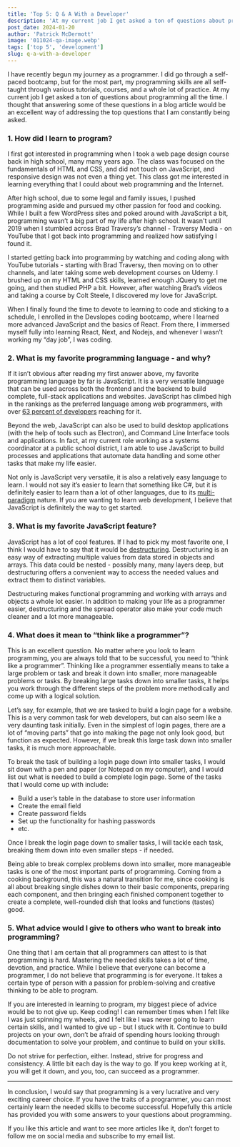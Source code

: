 ```yaml
---
title: 'Top 5: Q & A With a Developer'
description: 'At my current job I get asked a ton of questions about programming all the time. I thought that answering some of these questions in a blog article would be an excellent way of addressing the top questions that I am constantly being asked.'
post_date: 2024-01-20
author: 'Patrick McDermott'
image: '011024-qa-image.webp'
tags: ['top 5', 'development']
slug: q-a-with-a-developer
---
```


I have recently begun my journey as a programmer. I did go through a self-paced bootcamp, but for the most part, my programming skills are all self-taught through various tutorials, courses, and a whole lot of practice. At my current job I get asked a ton of questions about programming all the time. I thought that answering some of these questions in a blog article would be an excellent way of addressing the top questions that I am constantly being asked.

### 1. How did I learn to program?

I first got interested in programming when I took a web page design course back in high school, many many years ago. The class was focused on the fundamentals of HTML and CSS, and did not touch on JavaScript, and responsive design was not even a thing yet. This class got me interested in learning everything that I could about web programming and the Internet.

After high school, due to some legal and family issues, I pushed programming aside and pursued my other passion for food and cooking. While I built a few WordPress sites and poked around with JavaScript a bit, programming wasn’t a big part of my life after high school. It wasn't until 2019 when I stumbled across Brad Traversy’s channel - Traversy Media - on YouTube that I got back into programming and realized how satisfying I found it.

I started getting back into programming by watching and coding along with YouTube tutorials - starting with Brad Traversy, then moving on to other channels, and later taking some web development courses on Udemy. I brushed up on my HTML and CSS skills, learned enough JQuery to get me going, and then studied PHP a bit. However, after watching Brad’s videos and taking a course by Colt Steele, I discovered my love for JavaScript.

When I finally found the time to devote to learning to code and sticking to a schedule, I enrolled in the Devslopes coding bootcamp, where I learned more advanced JavaScript and the basics of React. From there, I immersed myself fully into learning React, Next, and Nodejs, and whenever I wasn’t working my “day job”, I was coding.

### 2. What is my favorite programming language - and why?

If it isn’t obvious after reading my first answer above, my favorite programming language by far is JavaScript. It is a very versatile language that can be used across both the frontend and the backend to build complete, full-stack applications and websites. JavaScript has climbed high in the rankings as the preferred language among web programmers, with over <a href="https://kruschecompany.com/javascript-development-statistics-and-facts/#:~:text=According%20to%20Statista%2C%20the%20usage,%25)%20and%20Python%20(49.28%25)." target="_blank" rel="noreferrer noopener">63 percent of developers</a> reaching for it.

Beyond the web, JavaScript can also be used to build desktop applications (with the help of tools such as Electron), and Command Line Interface tools and applications. In fact, at my current role working as a systems coordinator at a public school district, I am able to use JavaScript to build processes and applications that automate data handling and some other tasks that make my life easier.

Not only is JavaScript very versatile, it is also a relatively easy language to learn. I would not say it’s easier to learn that something like C#, but it is definitely easier to learn than a lot of other languages, due to its <a href="https://subscription.packtpub.com/book/programming/9781838641917/13/ch13lvl1sec03/javascript-paradigms#:~:text=JavaScript%20is%20a%20multi%2Dparadigm,%2C%20imperative%2C%20and%20functional%20programming." target="_blank" rel="noreferrer nofollower"> multi-paradigm</a> nature. If you are wanting to learn web development, I believe that JavaScript is definitely the way to get started.

### 3. What is my favorite JavaScript feature?

JavaScript has a lot of cool features. If I had to pick my most favorite one, I think I would have to say that it would be <a href="https://developer.mozilla.org/en-US/docs/Web/JavaScript/Reference/Operators/Destructuring_assignment" target="_blank" rel="noreferrer noopener">destructuring</a>. Destructuring is an easy way of extracting multiple values from data stored in objects and arrays. This data could be nested - possibly many, many layers deep, but destructuring offers a convenient way to access the needed values and extract them to distinct variables.

Destructuring makes functional programming and working with arrays and objects a whole lot easier. In addition to making your life as a programmer easier, destructuring and the spread operator also make your code much cleaner and a lot more manageable.

### 4. What does it mean to “think like a programmer”?

This is an excellent question. No matter where you look to learn programming, you are always told that to be successful, you need to “think like a programmer”. Thinking like a programmer essentially means to take a large problem or task and break it down into smaller, more manageable problems or tasks. By breaking large tasks down into smaller tasks, it helps you work through the different steps of the problem more methodically and come up with a logical solution.

Let’s say, for example, that we are tasked to build a login page for a website. This is a very common task for web developers, but can also seem like a very daunting task initially. Even in the simplest of login pages, there are a lot of “moving parts” that go into making the page not only look good, but function as expected. However, if we break this large task down into smaller tasks, it is much more approachable.

To break the task of building a login page down into smaller tasks, I would sit down with a pen and paper (or Notepad on my computer), and I would list out what is needed to build a complete login page. Some of the tasks that I would come up with include:

-   Build a user’s table in the database to store user information
-   Create the email field
-   Create password fields
-   Set up the functionality for hashing passwords
-   etc.

Once I break the login page down to smaller tasks, I will tackle each task, breaking them down into even smaller steps - if needed.

Being able to break complex problems down into smaller, more manageable tasks is one of the most important parts of programming. Coming from a cooking background, this was a natural transition for me, since cooking is all about breaking single dishes down to their basic components, preparing each component, and then bringing each finished component together to create a complete, well-rounded dish that looks and functions (tastes) good.

### 5. What advice would I give to others who want to break into programming?

One thing that I am certain that all programmers can attest to is that programming is hard. Mastering the needed skills takes a lot of time, devotion, and practice. While I believe that everyone can become a programmer, I do not believe that programming is for everyone. It takes a certain type of person with a passion for problem-solving and creative thinking to be able to program.

If you are interested in learning to program, my biggest piece of advice would be to not give up. Keep coding! I can remember times when I felt like I was just spinning my wheels, and I felt like I was never going to learn certain skills, and I wanted to give up - but I stuck with it. Continue to build projects on your own, don’t be afraid of spending hours looking through documentation to solve your problem, and continue to build on your skills.

Do not strive for perfection, either. Instead, strive for progress and consistency. A little bit each day is the way to go. If you keep working at it, you will get it down, and you, too, can succeed as a programmer.

<hr />

In conclusion, I would say that programming is a very lucrative and very exciting career choice. If you have the traits of a programmer, you can most certainly learn the needed skills to become successful. Hopefully this article has provided you with some answers to your questions about programming.

If you like this article and want to see more articles like it, don’t forget to follow me on social media and subscribe to my email list.
